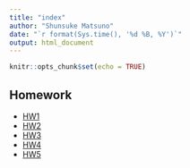 ```yaml
---
title: "index"
author: "Shunsuke Matsuno"
date: "`r format(Sys.time(), '%d %B, %Y')`"
output: html_document
---
```


```r
knitr::opts_chunk$set(echo = TRUE)
```

## Homework
- [HW1](HW1.html)
- [HW2]()
- [HW3]()
- [HW4]()
- [HW5]()
